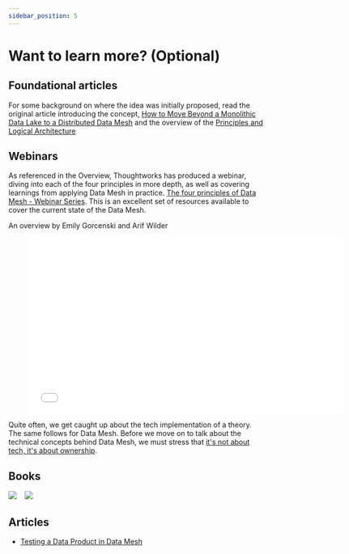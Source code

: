 ```yaml
---
sidebar_position: 5
---
```

# Want to learn more? (Optional)


## Foundational articles
For some background on where the idea was initially proposed, read the original article introducing the concept, 
[How to Move Beyond a Monolithic Data Lake to a Distributed Data Mesh](https://martinfowler.com/articles/data-monolith-to-mesh.html)
and the overview of the [Principles and Logical Architecture](https://martinfowler.com/articles/data-mesh-principles.html)


## Webinars

As referenced in the Overview, Thoughtworks has produced a webinar, diving into each of the four principles in more depth, as well as covering learnings from applying
Data Mesh in practice. [The four principles of Data Mesh - Webinar Series](https://www.thoughtworks.com/about-us/events/webinars/core-principles-of-data-mesh). 
This is an excellent set of resources available to cover the current state of the Data Mesh.

<div style={{textAlign: 'center'}}>

An overview by Emily Gorcenski and Arif Wilder

<figure class="video-container">
    <iframe src="//fast.wistia.net/embed/iframe/7uegix6aqe" allowtransparency="true" frameborder="0" scrolling="no" class="wistia_embed" name="wistia_embed" allowfullscreen mozallowfullscreen webkitallowfullscreen oallowfullscreen msallowfullscreen width="620" height="349"></iframe>
</figure>

</div>

Quite often, we get caught up about the tech implementation of a theory. The same follows for Data Mesh. Before we move on to talk about the technical concepts behind Data Mesh, we must stress that [it's not about tech, it's about ownership](https://www.thoughtworks.com/en-in/insights/blog/data-mesh-its-not-about-tech-its-about-ownership-and-communication).



## Books

<div style={{textAlign: 'center'}}>

[<img src='https://learning.oreilly.com/library/cover/9781492092384/350h/'/>](https://www.oreilly.com/library/view/data-mesh/9781492092384/) &nbsp;&nbsp;
[<img src='https://learning.oreilly.com/library/cover/9781098108502/350h/'/>](https://www.oreilly.com/library/view/data-mesh-in/9781098108502/)

</div>

## Articles
* [Testing a Data Product in Data Mesh](https://blog.thoughtworks.net/ankur-jain/testing-a-data-product-in-data-mesh)